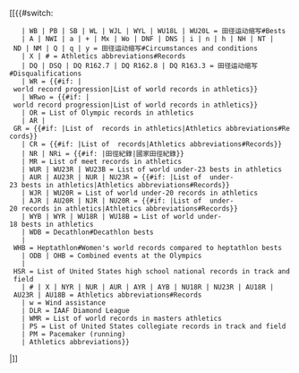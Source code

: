 [[{{#switch: {{{1|}}}
    | WB | PB | SB | WL | WJL | WYL | WU18L | WU20L = 田径运动缩写#Bests
    | A | NWI | a | + | Mx | Wo | DNF | DNS | i | n | h | NH | NT | ND | NM | Q | q | y = 田径运动缩写#Circumstances and conditions
    | X | # = Athletics abbreviations#Records
    | DQ | DSQ | DQ R162.7 | DQ R162.8 | DQ R163.3 = 田径运动缩写#Disqualifications
    | WR = {{#if: {{{2|}}}|{{{2}}} world record progression|List of world records in athletics}}
    | WRwo = {{#if: {{{2|}}}|{{{2}}} world record progression|List of world records in athletics}}
    | OR = List of Olympic records in athletics
    | AR | GR = {{#if: {{{2|}}}|List of {{{2}}} records in athletics|Athletics abbreviations#Records}}
    | CR = {{#if: {{{2|}}}|List of {{{2}}} records|Athletics abbreviations#Records}}
    | NR | NRi = {{#if: {{{2|}}}|{{{2}}}田徑紀錄|國家田徑紀錄}}
    | MR = List of meet records in athletics
    | WUR | WU23R | WU23B = List of world under-23 bests in athletics
    | AUR | AU23R | NUR | NU23R = {{#if: {{{2|}}}|List of {{{2}}} under-23 bests in athletics|Athletics abbreviations#Records}}
    | WJR | WU20R = List of world under-20 records in athletics
    | AJR | AU20R | NJR | NU20R = {{#if: {{{2|}}}|List of {{{2}}} under-20 records in athletics|Athletics abbreviations#Records}}
    | WYB | WYR | WU18R | WU18B = List of world under-18 bests in athletics
    | WDB = Decathlon#Decathlon bests
    | WHB = Heptathlon#Women's world records compared to heptathlon bests
    | ODB | OHB = Combined events at the Olympics
    | HSR = List of United States high school national records in track and field
    | # | X | NYR | NUR | AUR | AYR | AYB | NU18R | NU23R | AU18R | AU23R | AU18B = Athletics abbreviations#Records
    | w = Wind assistance
    | DLR = IAAF Diamond League
    | WMR = List of world records in masters athletics
    | PS = List of United States collegiate records in track and field
    | PM = Pacemaker (running)
    | Athletics abbreviations}}<noinclude>
</noinclude>|<abbr title="{{#tag:nowiki|{{#switch: {{{1|}}}
    | WR = 世界记录
    | WRwo = World record (women only race)
    | WUR | WU23R = World under-23 best
    | WJR | WU20R = 世界青年紀錄
    | WYR | WYB | WU18R | WU18B = World under-18 best
    | EYB = European under-18 best
    | WMR = World masters record
    | OR = 奥运会记录
    | AR = 地区（洲际）记录
    | AUR | AU23R = Area (continental) under-23 record
    | AJR | AU20R = Area (continental) under-20 record
    | AYR | AU18R | AYB | AU18B = Area (continental) under-18 record
    | GR = 運動會紀錄
    | CR = 錦標賽紀錄
    | NR = 國家紀錄
    | NRi = 室内国家记录
    | NUR | NU23R = National under-23 record
    | NJR | NU20R = National under-20 record
    | NYB | NU18B | NYR | NU18R = National under-18 record
    | DLR = 钻石联赛记录
    | MR = Meet record
    | HSR = United States high school record
    | WB = 世界最佳
    | PB = 個人最佳
    | SB = 賽季最佳
    | WL = World leading performance
    | EL = European leading performance
    | EYL = European under-18 leading performance
    | WJL | WU20L = World under-20 leading performance
    | WYL | WU18L = World under-18 leading performance
    | WUL | WU23L = World under-23 leading performance
    | WHB = World heptathlon best
    | WDB = World decathlon best
    | OHB = Olympic heptathlon best
    | ODB = Olympic decathlon best
    | CHB = Championship heptathlon best
    | CDB = Championship decathlon best
    | A = 高海拔标记
    | w = 超风速标记（超过顺风2.0米/秒）
    | NWI = 无风速信息
    | a = Assisted road course (downhill or favouring wind)
    | + = time set en-route to a longer distance
    | Mx = mixed gender race
    | Wo = women only race
    | DNF = Did not finish
    | DNS = Did not start
    | X | DQ = Disqualified
    | DQ R162.7 = false start
    | DQ R162.8 = false start
    | DQ R163.3 = out of lane
    | i = Indoors
    | n = Non-winning time
    | h = hand timed
    | r = retired
    | > = Bent knee
    | ~ = Lost contact
    | NH = No height
    | NM = No mark
    | NT = No time
    | ND = No distance
    | PM = Pacemaker
    | Q = Automatic qualifier
    | q = Non-automatic qualifier
    | y = Distance in yards
    | e = Estimated mark
    | # = Not ratified 
    | PS = Post-season collegiate mark
    | {{{1|}}}}}}}">{{{1|}}}</abbr>]]<noinclude>
{{Documentation}}
</noinclude>